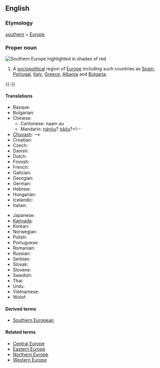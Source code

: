 ==English==
{{wikipedia}}

===Etymology===
[[southern]] + [[Europe]]

===Proper noun===
[[Image:SEUROPE.jpg|thumb|right|Southern Europe highlighted in shades of red]]
{{en-proper noun|sg=[[southern|Southern]] [[Europe]]}}

# A [[sociopolitical]] region of [[Europe]] including such countries as [[Spain]], [[Portugal]], [[Italy]], [[Greece]], [[Albania]] and [[Bulgaria]].

{{-}}
====Translations====
{{trans-top|Southern Europe}}
* Basque: {{t|eu|Hegoaldeko Europa}}
* Bulgarian: {{t|bg|Южна Европа|tr=Južna Evropa}}
* Chinese: {{zh-ts|南歐|南欧}}
** Cantonese: naam au
** Mandarin: [[nánōu]]? [[nāōu]]?<!--
* [[Chuvash]]: {{t|cv|Кăнтăр Европа}}-->
* Croatian: {{t|hr|Južna Europa|f}}
* Czech: {{t|cs|Jižní Evropa}}
* Danish: {{t|da|Sydeuropa}}
* Dutch: {{t|nl|Zuid-Europa}}
* Finnish: {{t|fi|Etelä-Eurooppa}}
* French: {{t|fr|Europe du Sud}}
* Galician: {{t|gl|Europa meridional|f}}
* Georgian: {{t|ka|სამხრეთი ევროპა}}
* German: {{t|de|Südeuropa|n}}
* Hebrew: {{t|he|דרום אירופה}}
* Hungarian: {{t|hu|Dél-Európa}}
* Icelandic: {{t|is|Suður-Evrópa}}
* Italian: {{t|it|Europa meridionale}}
{{trans-mid}}
* Japanese: {{t|ja|南ヨーロッパ}}
* [[Kannada]]: {{t|kn|ದಕ್ಷಿಣ ಯುರೋಪ್}}
* Korean: {{t|ko|남유럽}}
* Norwegian: {{t|no|Syd-Europa}}
* Polish: {{t|pl|Europa Południowa|f}}
* Portuguese: {{t|pt|Europa meridional}}
* Romanian: {{t|ro|Europa de Sud|f}}
* Russian: {{t|ru|Южная Европа|tr=Južnaja Evropa|f}}
* Serbian: {{t|sr|Јужна Европа}}
* Slovak: {{t|sk|Južná Európa}}
* Slovene: {{t|sl|Južna Evropa}}
* Swedish: {{t|sv|Sydeuropa}}
* Thai: {{t|th|ยุโรปใต้}}
* Urdu: {{t|ur|جنوبی یورپ}}
* Vietnamese: {{t|vi|Nam Âu}}
* Wolof: {{t|wo|Bëj-saalumu Tugal}}
{{trans-bot}}

====Derived terms====
* [[Southern European]]

====Related terms====
* [[Central Europe]]
* [[Eastern Europe]]
* [[Northern Europe]]
* [[Western Europe]]